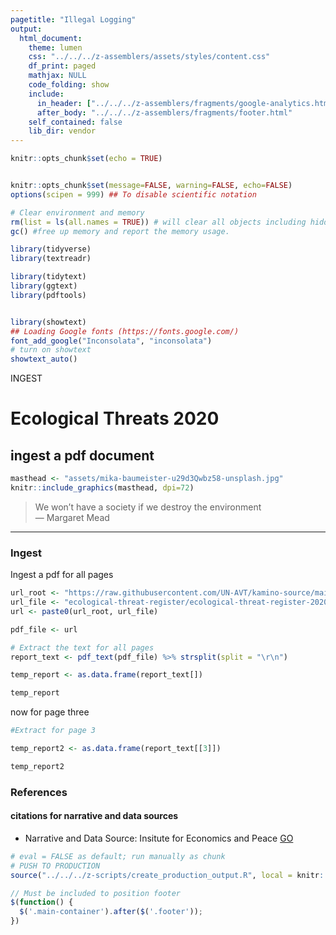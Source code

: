 ```yaml
---
pagetitle: "Illegal Logging"
output: 
  html_document:
    theme: lumen
    css: "../../../z-assemblers/assets/styles/content.css"
    df_print: paged
    mathjax: NULL
    code_folding: show
    include:
      in_header: ["../../../z-assemblers/fragments/google-analytics.html", "../../../z-assemblers/fragments/header.html"]
      after_body: "../../../z-assemblers/fragments/footer.html"
    self_contained: false
    lib_dir: vendor
---
```


```r
knitr::opts_chunk$set(echo = TRUE)


knitr::opts_chunk$set(message=FALSE, warning=FALSE, echo=FALSE)
options(scipen = 999) ## To disable scientific notation

# Clear environment and memory
rm(list = ls(all.names = TRUE)) # will clear all objects including hidden objects.
gc() #free up memory and report the memory usage.

library(tidyverse)
library(textreadr)

library(tidytext)
library(ggtext)
library(pdftools)


library(showtext)
## Loading Google fonts (https://fonts.google.com/)
font_add_google("Inconsolata", "inconsolata")
# turn on showtext
showtext_auto()

```


<div class="activity">
INGEST  
</div>

# Ecological Threats 2020
## ingest a pdf document

```r

masthead <- "assets/mika-baumeister-u29d3Qwbz58-unsplash.jpg"
knitr::include_graphics(masthead, dpi=72)

```

> We won’t have a society if we destroy the environment \
--- Margaret Mead\


***

### Ingest
Ingest a pdf for all pages 

```r


url_root <- "https://raw.githubusercontent.com/UN-AVT/kamino-source/main/sources/0-shared/data/"
url_file <- "ecological-threat-register/ecological-threat-register-2020.pdf"
url <- paste0(url_root, url_file)

pdf_file <- url

# Extract the text for all pages
report_text <- pdf_text(pdf_file) %>% strsplit(split = "\r\n")

temp_report <- as.data.frame(report_text[])

temp_report


```


now for page three 

```r

#Extract for page 3

temp_report2 <- as.data.frame(report_text[[3]])

temp_report2


```



### References
#### citations for narrative and data sources

* Narrative and Data Source: Insitute for Economics and Peace [GO](https://reliefweb.int/report/world/ecological-threat-register-2020){target="_blank"}



```r

# eval = FALSE as default; run manually as chunk
# PUSH TO PRODUCTION
source("../../../z-scripts/create_production_output.R", local = knitr::knit_global())

```

```js

// Must be included to position footer
$(function() {
  $('.main-container').after($('.footer'));
})

```
